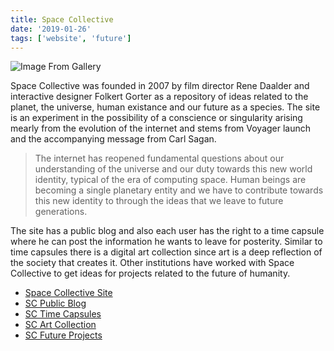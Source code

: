 ```yaml
---
title: Space Collective
date: '2019-01-26'
tags: ['website', 'future']
---
```


![Image From Gallery](http://spacecollective.org/gallery/images/1228197914/3020723685_04fd0b682e_b.jpg)

Space Collective was founded in 2007 by film director Rene Daalder and interactive designer Folkert Gorter as a repository of ideas related to the planet, the universe, human existance and our future as a species. The site is an experiment in the possibility of a conscience or singularity arising mearly from the evolution of the internet and stems from Voyager launch and the accompanying message from Carl Sagan.

> The internet has reopened fundamental questions about our understanding of the universe and our duty towards this new world identity, typical of the era of computing space. Human beings are becoming a single planetary entity and we have to contribute towards this new identity to through the ideas that we leave to future generations.

The site has a public blog and also each user has the right to a time capsule where he can post the information he wants to leave for posterity. Similar to time capsules there is a digital art collection since art is a deep reflection of the society that creates it. Other institutions have worked with Space Collective to get ideas for projects related to the future of humanity.

* [Space Collective Site](http://spacecollective.org/) 
* [SC Public Blog](http://spacecollective.org/recent)
* [SC Time Capsules](http://spacecollective.org/timecapsules/)
* [SC Art Collection](http://spacecollective.org/gallery/)
* [SC Future Projects](http://spacecollective.org/projects/)

